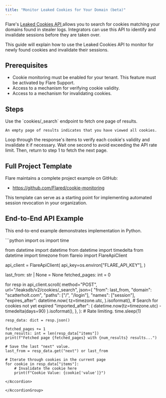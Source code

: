 ```yaml
---
title: "Monitor Leaked Cookies for Your Domain (beta)"
---
```



<GatedAccessFeature />

Flare's
[Leaked Cookies API <Icon icon="code" size={16} />](/api-reference/leaksdb/endpoints/post-cookies-search)
allows you to search for cookies matching your domains found in stealer logs.
Integrators can use this API to identify and invalidate sessions before they are taken over.

This guide will explain how to use the Leaked Cookies API to monitor for newly found cookies and invalidate
their sessions.

## Prerequisites

- Cookie monitoring must be enabled for your tenant. This feature must be activated by Flare Support.
- Access to a mechanism for verifying cookie validity.
- Access to a mechanism for invalidating cookies.

## Steps

<Steps>

  <Step title="Fetch one page of results">
    Use the `cookies/_search` endpoint to fetch one page of results.

    An empty page of results indicates that you have viewed all cookies.
  </Step>

  <Step title="Verify and Invalidate">
    Loop through the response's items to verify each cookie's validity and invalidate it if necessary.
  </Step>

  <Step title="Rate Limit and Repeat">
      Wait one second to avoid exceeding the API rate limit. Then, return to step 1 to fetch the next page.
  </Step>

</Steps>

## Full Project Template

Flare maintains a complete project example on GitHub:
- https://github.com/Flared/cookie-monitoring

This template can serve as a starting point for implementing automated session revocation in your organization. 

## End-to-End API Example

This end-to-end example demonstrates implementation in Python.

<AccordionGroup>

<Accordion title="Python SDK Example">
```python
import os
import time

from datetime import datetime
from datetime import timedelta
from datetime import timezone
from flareio import FlareApiClient


api_client = FlareApiClient(
    api_key=os.environ["FLARE_API_KEY"],
)

last_from: str | None = None
fetched_pages: int = 0

for resp in api_client.scroll(
    method="POST",
    url="/leaksdb/v2/cookies/_search",
    json={
        "from": last_from,
        "domain": "scatterholt.com",
        "paths": ["/", "/login"],
        "names": ["session"],
        "expires_after": datetime.now(
            tz=timezone.utc,
        ).isoformat(),  # Search for cookies not yet expired
        "imported_after": (
            datetime.now(tz=timezone.utc) - timedelta(days=90)
        ).isoformat(),
    },
):
    # Rate limiting.
    time.sleep(1)

    resp_data: dict = resp.json()

    fetched_pages += 1
    num_results: int = len(resp_data["items"])
    print(f"Fetched page {fetched_pages} with {num_results} results...")

    # Save the last "next" value.
    last_from = resp_data.get("next") or last_from

    # Iterate through cookies in the current page
    for cookie in resp_data["items"]:
        # Invalidate the cookie here
        print(f"Cookie Value: {cookie['value']}")
```
</Accordion>

</AccordionGroup>